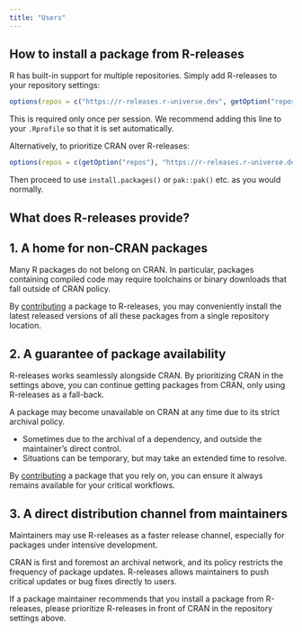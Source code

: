 ```yaml
---
title: "Users"
---
```


## How to install a package from R-releases

R has built-in support for multiple repositories. Simply add R-releases to your repository settings:

```r
options(repos = c("https://r-releases.r-universe.dev", getOption("repos")))
```

This is required only once per session. We recommend adding this line to your `.Rprofile` so that it is set automatically.

Alternatively, to prioritize CRAN over R-releases:

```r
options(repos = c(getOption("repos"), "https://r-releases.r-universe.dev"))
```

Then proceed to use `install.packages()` or `pak::pak()` etc. as you would normally.

## What does R-releases provide?

::: {.callout-tip collapse="true"}
## 1. A home for non-CRAN packages

Many R packages do not belong on CRAN. In particular, packages containing compiled code may require toolchains or binary downloads that fall outside of CRAN policy.

By [contributing](contributors.qmd) a package to R-releases, you may conveniently install the latest released versions of all these packages from a single repository location.
:::

::: {.callout-tip collapse="true"}
## 2. A guarantee of package availability

R-releases works seamlessly alongside CRAN. By prioritizing CRAN in the settings above, you can continue getting packages from CRAN, only using R-releases as a fall-back.

A package may become unavailable on CRAN at any time due to its strict archival policy.

- Sometimes due to the archival of a dependency, and outside the maintainer's direct control.
- Situations can be temporary, but may take an extended time to resolve.

By [contributing](contributors.qmd) a package that you rely on, you can ensure it always remains available for your critical workflows.
:::

::: {.callout-tip collapse="true"}
## 3. A direct distribution channel from maintainers

Maintainers may use R-releases as a faster release channel, especially for packages under intensive development. 

CRAN is first and foremost an archival network, and its policy restricts the frequency of package updates. R-releases allows maintainers to push critical updates or bug fixes directly to users.

If a package maintainer recommends that you install a package from R-releases, please prioritize R-releases in front of CRAN in the repository settings above.
:::
